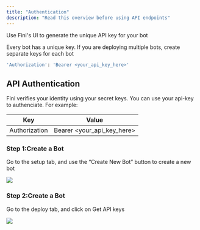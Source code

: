 ```yaml
---
title: "Authentication"
description: "Read this overview before using API endpoints"
---
```


Use Fini's UI to generate the unique API key for your bot

<Note>Every bot has a unique key. If you are deploying multiple bots, create separate keys for each bot</Note>


```bash
'Authorization': 'Bearer <your_api_key_here>'
```

## API Authentication

Fini verifies your identity using your secret keys. You can use your api-key to authenciate. For example:

| Key | Value                           |
| -------- | ------------------------------------- |
| Authorization     | Bearer <your_api_key_here>                     |


### Step 1:Create a Bot

Go to the setup tab, and use the “Create New Bot” button to create a new bot

<Frame caption="Create the Bot you want to deploy">
  <img src="/api-reference/create_bot.png" />
</Frame>

### Step 2:Create a Bot

Go to the deploy tab, and click on Get API keys

<Frame caption="Get API keys to deploy your bot">
  <img src="/api-reference/get-api-key.png" />
</Frame>

